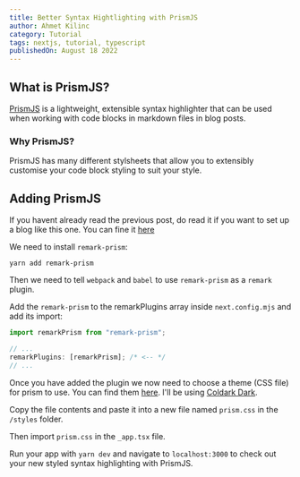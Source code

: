 ```yaml
---
title: Better Syntax Hightlighting with PrismJS
author: Ahmet Kilinc
category: Tutorial
tags: nextjs, tutorial, typescript
publishedOn: August 18 2022
---
```



<PostWrapper>

<PostHeader title={title} author={author} tags={tags} category={category} date={publishedOn} />

## What is PrismJS?

[PrismJS]() is a lightweight, extensible syntax highlighter that can be used when working with code blocks in markdown files in blog posts.

### Why PrismJS?

PrismJS has many different stylsheets that allow you to extensibly customise your code block styling to suit your style.

## Adding PrismJS

If you havent already read the previous post, do read it if you want to set up a blog like this one. You can fine it [here](/posts/build-a-nextjs-blog-tailwind-markdown)

We need to install `remark-prism`:

```shell
yarn add remark-prism
```

Then we need to tell `webpack` and `babel` to use `remark-prism` as a `remark` plugin.

Add the `remark-prism` to the remarkPlugins array inside `next.config.mjs` and add its import:

```typescript
import remarkPrism from "remark-prism";

// ...
remarkPlugins: [remarkPrism]; /* <-- */
// ...
```

Once you have added the plugin we now need to choose a theme (CSS file) for prism to use. You can find them [here](https://github.com/PrismJS/prism-themes). I'll be using [Coldark Dark](https://raw.githubusercontent.com/PrismJS/prism-themes/master/themes/prism-coldark-dark.css).

Copy the file contents and paste it into a new file named `prism.css` in the `/styles` folder.

Then import `prism.css` in the `_app.tsx` file.

Run your app with `yarn dev` and navigate to `localhost:3000` to check out your new styled syntax highlighting with PrismJS.

</PostWrapper>
